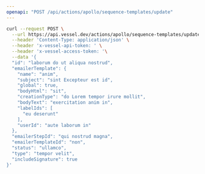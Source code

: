 ```yaml
---
openapi: "POST /api/actions/apollo/sequence-templates/update"
---
```


<RequestExample>

```bash Request
curl --request POST \
  --url https://api.vessel.dev/actions/apollo/sequence-templates/update \
  --header 'Content-Type: application/json' \
  --header 'x-vessel-api-token: ' \
  --header 'x-vessel-access-token: '\
  --data '{
  "id": "laborum do ut aliqua nostrud",
  "emailerTemplate": {
    "name": "anim",
    "subject": "sint Excepteur est id",
    "global": true,
    "bodyHtml": "sit",
    "creationType": "do Lorem tempor irure mollit",
    "bodyText": "exercitation anim in",
    "labelIds": [
      "eu deserunt"
    ],
    "userId": "aute laborum in"
  },
  "emailerStepId": "qui nostrud magna",
  "emailerTemplateId": "non",
  "status": "ullamco",
  "type": "tempor velit",
  "includeSignature": true
}'
```

</RequestExample>
